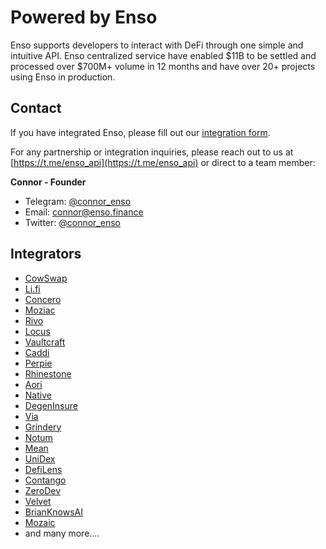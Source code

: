 # Powered by Enso
Enso supports developers to interact with DeFi through one simple and intuitive API.  Enso centralized service have enabled $11B to be settled and processed over $700M+ volume in 12 months and have over 20+ projects using Enso in production.

## Contact
If you have integrated Enso, please fill out our [integration form](https://form.typeform.com/to/M55G16Cc).

For any partnership or integration inquiries, please reach out to us at [https://t.me/enso_api](https://t.me/enso_api) or direct to a team member:

**Connor - Founder**
- Telegram: [@connor_enso](https://t.me/enso_intent_engine)
- Email: [connor@enso.finance](connor@enso.finance)
- Twitter: [@connor_enso](https://twitter.com/connor_enso)

## Integrators
- [CowSwap](https://cow.fi/)
- [Li.fi](https://li.fi/)
- [Concero](https://concero.io/)
- [Moziac](https://mozaic.finance/)
- [Rivo](https://rivo.xyz/)
- [Locus](https://locus.finance/)
- [Vaultcraft](https://vaultcraft.io/)
- [Caddi](https://www.caddi.fi/)
- [Perpie](https://perpie.io/)
- [Rhinestone](https://www.rhinestone.wtf/)
- [Aori](https://www.aori.io/)
- [Native](https://native.org/)
- [DegenInsure](https://www.degeninsure.com/)
- [Via](https://via.exchange/)
- [Grindery](https://grindery.io/)
- [Notum](https://notum.ai/)
- [Mean](https://mean.finance/)
- [UniDex](https://www.unidex.exchange/)
- [DefiLens](https://defilens.tech/)
- [Contango](https://contango.exchange/)
- [ZeroDev](https://zerodev.app/)
- [Velvet](https://www.velvet.capital)
- [BrianKnowsAI](https://www.brianknows.org/)
- [Mozaic](https://mozaic.finance/)
- and many more.... 


